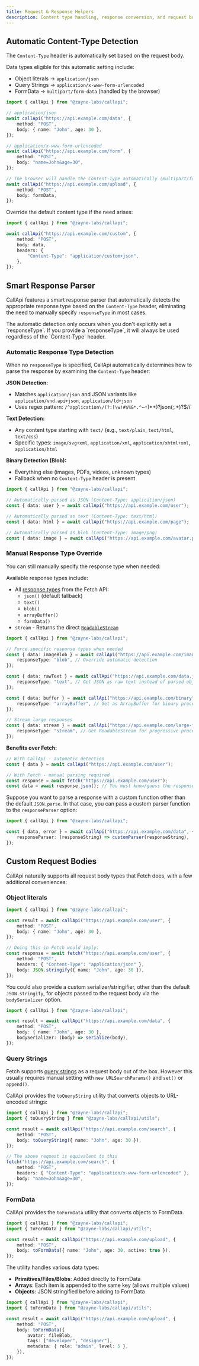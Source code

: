 ```yaml
---
title: Request & Response Helpers
description: Content type handling, response conversion, and request body processing
---
```


## Automatic Content-Type Detection

The `Content-Type` header is automatically set based on the request body.

Data types eligible for this automatic setting include:

- Object literals → `application/json`
- Query Strings → `application/x-www-form-urlencoded`
- FormData → `multipart/form-data` (handled by the browser)

```ts title="api.ts"
import { callApi } from "@zayne-labs/callapi";

// application/json
await callApi("https://api.example.com/data", {
	method: "POST",
	body: { name: "John", age: 30 },
});

// application/x-www-form-urlencoded
await callApi("https://api.example.com/form", {
	method: "POST",
	body: "name=John&age=30",
});

// The browser will handle the Content-Type automatically (multipart/form-data)
await callApi("https://api.example.com/upload", {
	method: "POST",
	body: formData,
});
```

Override the default content type if the need arises:

```ts title="api.ts"
import { callApi } from "@zayne-labs/callapi";

await callApi("https://api.example.com/custom", {
	method: "POST",
	body: data,
	headers: {
		"Content-Type": "application/custom+json",
	},
});
```

## Smart Response Parser

CallApi features a smart response parser that automatically detects the appropriate response type based on the `Content-Type` header, eliminating the need to manually specify `responseType` in most cases.

<Callout type="info">
	The automatic detection only occurs when you don't explicitly set a `responseType`. If you provide a
	`responseType`, it will always be used regardless of the `Content-Type` header.
</Callout>

### Automatic Response Type Detection

When no `responseType` is specified, CallApi automatically determines how to parse the response by examining the `Content-Type` header:

**JSON Detection:**

- Matches `application/json` and JSON variants like `application/vnd.api+json`, `application/ld+json`
- Uses regex pattern: `/^application\/(?:[\w!#$%&*.^`~-]\*\+)?json(;.+)?$/i`

**Text Detection:**

- Any content type starting with `text/` (e.g., `text/plain`, `text/html`, `text/css`)
- Specific types: `image/svg+xml`, `application/xml`, `application/xhtml+xml`, `application/html`

**Binary Detection (Blob):**

- Everything else (images, PDFs, videos, unknown types)
- Fallback when no `Content-Type` header is present

```ts title="api.ts"
import { callApi } from "@zayne-labs/callapi";

// Automatically parsed as JSON (Content-Type: application/json)
const { data: user } = await callApi("https://api.example.com/user");

// Automatically parsed as text (Content-Type: text/html)
const { data: html } = await callApi("https://api.example.com/page");

// Automatically parsed as blob (Content-Type: image/png)
const { data: image } = await callApi("https://api.example.com/avatar.png");
```

### Manual Response Type Override

You can still manually specify the response type when needed:

Available response types include:

- All [response types](https://developer.mozilla.org/en-US/docs/Web/API/Response#instance_methods) from the Fetch API:
   - `json()` (default fallback)
   - `text()`
   - `blob()`
   - `arrayBuffer()`
   - `formData()`
- `stream` - Returns the direct [`ReadableStream`](https://developer.mozilla.org/en-US/docs/Web/API/Response/body)

```ts title="api.ts"
import { callApi } from "@zayne-labs/callapi";

// Force specific response types when needed
const { data: imageBlob } = await callApi("https://api.example.com/image", {
	responseType: "blob", // Override automatic detection
});

const { data: rawText } = await callApi("https://api.example.com/data.json", {
	responseType: "text", // Get JSON as raw text instead of parsed object
});

const { data: buffer } = await callApi("https://api.example.com/binary", {
	responseType: "arrayBuffer", // Get as ArrayBuffer for binary processing
});

// Stream large responses
const { data: stream } = await callApi("https://api.example.com/large-file", {
	responseType: "stream", // Get ReadableStream for progressive processing
});
```

**Benefits over Fetch:**

```ts
// With CallApi - automatic detection
const { data } = await callApi("https://api.example.com/user");

// With Fetch - manual parsing required
const response = await fetch("https://api.example.com/user");
const data = await response.json(); // You must know/guess the response type
```

Suppose you want to parse a response with a custom function other than the default `JSON.parse`. In that case, you can pass a custom parser function to the `responseParser` option:

```ts title="api.ts"
import { callApi } from "@zayne-labs/callapi";

const { data, error } = await callApi("https://api.example.com/data", {
	responseParser: (responseString) => customParser(responseString),
});
```

## Custom Request Bodies

CallApi naturally supports all request body types that Fetch does, with a few additional conveniences:

### Object literals

```ts title="api.ts"
import { callApi } from "@zayne-labs/callapi";

const result = await callApi("https://api.example.com/user", {
	method: "POST",
	body: { name: "John", age: 30 },
});

// Doing this in Fetch would imply:
const response = await fetch("https://api.example.com/user", {
	method: "POST",
	headers: { "Content-Type": "application/json" },
	body: JSON.stringify({ name: "John", age: 30 }),
});
```

You could also provide a custom serializer/stringifier, other than the default `JSON.stringify`, for objects passed to the request body via the `bodySerializer` option.

```ts title="api.ts"
import { callApi } from "@zayne-labs/callapi";

const result = await callApi("https://api.example.com/data", {
	method: "POST",
	body: { name: "John", age: 30 },
	bodySerializer: (body) => serialize(body),
});
```

### Query Strings

Fetch supports [query strings](https://developer.mozilla.org/en-US/docs/Web/API/URLSearchParams) as a request body out of the box. However this usually requires manual setting with `new URLSearchParams()` and `set()` or `append()`.

CallApi provides the `toQueryString` utility that converts objects to URL-encoded strings:

```ts title="api.ts"
import { callApi } from "@zayne-labs/callapi";
import { toQueryString } from "@zayne-labs/callapi/utils";

const result = await callApi("https://api.example.com/search", {
	method: "POST",
	body: toQueryString({ name: "John", age: 30 }),
});

// The above request is equivalent to this
fetch("https://api.example.com/search", {
	method: "POST",
	headers: { "Content-Type": "application/x-www-form-urlencoded" },
	body: "name=John&age=30",
});
```

### FormData

CallApi provides the `toFormData` utility that converts objects to FormData.

```ts title="api.ts"
import { callApi } from "@zayne-labs/callapi";
import { toFormData } from "@zayne-labs/callapi/utils";

const result = await callApi("https://api.example.com/upload", {
	method: "POST",
	body: toFormData({ name: "John", age: 30, active: true }),
});
```

The utility handles various data types:

- **Primitives/Files/Blobs**: Added directly to FormData
- **Arrays**: Each item is appended to the same key (allows multiple values)
- **Objects**: JSON stringified before adding to FormData

```ts title="api.ts"
import { callApi } from "@zayne-labs/callapi";
import { toFormData } from "@zayne-labs/callapi/utils";

const result = await callApi("https://api.example.com/upload", {
	method: "POST",
	body: toFormData({
		avatar: fileBlob,
		tags: ["developer", "designer"],
		metadata: { role: "admin", level: 5 },
	}),
});
```
